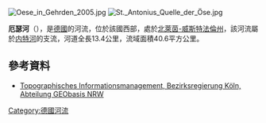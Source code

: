 {{Onesource|time=2020-08-12T04:51:14+00:00}}
{{Coord|51|39|45|N|9|9|13|E|display=title}}
[[Image:Oese_in_Gehrden_2005.jpg|right]]
[[Image:St._Antonius_Quelle_der_Öse.jpg|right]]

'''厄瑟河'''（{{lang-de|Öse}}），是[[德國|德國]]的河流，位於該國西部，處於[[北萊茵-威斯特法倫州|北萊茵-威斯特法倫州]]，該河流屬於[[内特河_(莱茵河支流)|内特河]]的支流，河道全長13.4公里，流域面積40.6平方公里。

==參考資料==
* [http://www.tim-online.nrw.de/tim-online/nutzung/index.html Topographisches Informationsmanagement, Bezirksregierung Köln, Abteilung GEObasis NRW]{{WebCite|url=https://www.webcitation.org/66qD6yoDr?url=http://www.tim-online.nrw.de/tim-online/nutzung/index.html |date=20120411091906 |dateformat=iso }}

{{Germany-geo-stub}}
[[Category:德國河流|Category:德國河流]]